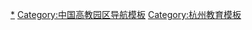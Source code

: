 {{Navbox
|name   = 萧山高教园
|title  = [[萧山高教园]]
|bodyclass = hlist
|list1 = 
*[[浙江师范大学|浙江师范大学萧山校区]]
*[[浙江同济科技职业学院]]
*[[浙江旅游职业技术学院]]
*[[浙江建设职业技术学院]]
*[[浙江体育职业技术学院]]

}}<noinclude>

[[Category:浙江高等院校|*]]
[[Category:中国高教园区导航模板]]
[[Category:杭州教育模板]]
</noinclude>